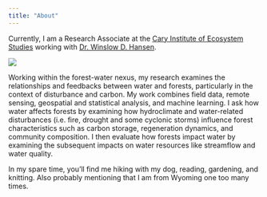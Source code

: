 ```yaml
---
title: "About"
---
```


Currently, I am a Research Associate at the [Cary Institute of Ecosystem Studies](https://www.caryinstitute.org/) working with [Dr. Winslow D. Hansen](https://forestfutureslab.org/).

![](images/Research_schematic-01.jpg)

Working within the forest-water nexus, my research examines the relationships and feedbacks between water and forests, particularly in the context of disturbance and carbon. My work combines field data, remote sensing, geospatial and statistical analysis, and machine learning. I ask how water affects forests by examining how hydroclimate and water-related disturbances (i.e. fire, drought and some cyclonic storms) influence forest characteristics such as carbon storage, regeneration dynamics, and community composition. I then evaluate how forests impact water by examining the subsequent impacts on water resources like streamflow and water quality.

In my spare time, you'll find me hiking with my dog, reading, gardening, and knitting. Also probably mentioning that I am from Wyoming one too many times.
